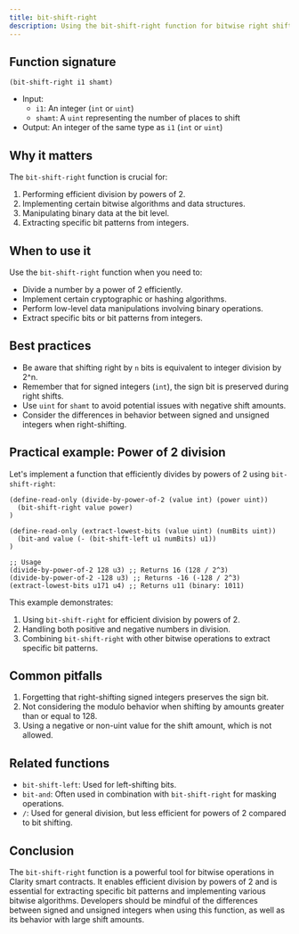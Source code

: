 ```yaml
---
title: bit-shift-right
description: Using the bit-shift-right function for bitwise right shift operations in Clarity smart contracts.
---
```


## Function signature

```clarity
(bit-shift-right i1 shamt)
```

- Input: 
  - `i1`: An integer (`int` or `uint`)
  - `shamt`: A `uint` representing the number of places to shift
- Output: An integer of the same type as `i1` (`int` or `uint`)

## Why it matters

The `bit-shift-right` function is crucial for:

1. Performing efficient division by powers of 2.
2. Implementing certain bitwise algorithms and data structures.
3. Manipulating binary data at the bit level.
4. Extracting specific bit patterns from integers.

## When to use it

Use the `bit-shift-right` function when you need to:

- Divide a number by a power of 2 efficiently.
- Implement certain cryptographic or hashing algorithms.
- Perform low-level data manipulations involving binary operations.
- Extract specific bits or bit patterns from integers.

## Best practices

- Be aware that shifting right by `n` bits is equivalent to integer division by 2^n.
- Remember that for signed integers (`int`), the sign bit is preserved during right shifts.
- Use `uint` for `shamt` to avoid potential issues with negative shift amounts.
- Consider the differences in behavior between signed and unsigned integers when right-shifting.

## Practical example: Power of 2 division

Let's implement a function that efficiently divides by powers of 2 using `bit-shift-right`:

```clarity
(define-read-only (divide-by-power-of-2 (value int) (power uint))
  (bit-shift-right value power)
)

(define-read-only (extract-lowest-bits (value uint) (numBits uint))
  (bit-and value (- (bit-shift-left u1 numBits) u1))
)

;; Usage
(divide-by-power-of-2 128 u3) ;; Returns 16 (128 / 2^3)
(divide-by-power-of-2 -128 u3) ;; Returns -16 (-128 / 2^3)
(extract-lowest-bits u171 u4) ;; Returns u11 (binary: 1011)
```

This example demonstrates:
1. Using `bit-shift-right` for efficient division by powers of 2.
2. Handling both positive and negative numbers in division.
3. Combining `bit-shift-right` with other bitwise operations to extract specific bit patterns.

## Common pitfalls

1. Forgetting that right-shifting signed integers preserves the sign bit.
2. Not considering the modulo behavior when shifting by amounts greater than or equal to 128.
3. Using a negative or non-uint value for the shift amount, which is not allowed.

## Related functions

- `bit-shift-left`: Used for left-shifting bits.
- `bit-and`: Often used in combination with `bit-shift-right` for masking operations.
- `/`: Used for general division, but less efficient for powers of 2 compared to bit shifting.

## Conclusion

The `bit-shift-right` function is a powerful tool for bitwise operations in Clarity smart contracts. It enables efficient division by powers of 2 and is essential for extracting specific bit patterns and implementing various bitwise algorithms. Developers should be mindful of the differences between signed and unsigned integers when using this function, as well as its behavior with large shift amounts.
